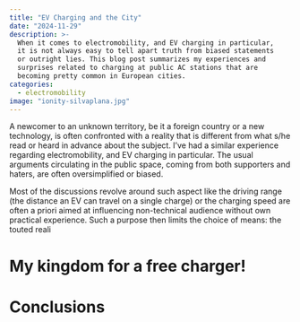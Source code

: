 ```yaml
---
title: "EV Charging and the City"
date: "2024-11-29"
description: >-
  When it comes to electromobility, and EV charging in particular,
  it is not always easy to tell apart truth from biased statements
  or outright lies. This blog post summarizes my experiences and
  surprises related to charging at public AC stations that are
  becoming pretty common in European cities.  
categories:
  - electromobility
image: "ionity-silvaplana.jpg"
---
```


A newcomer to an unknown territory, be it a foreign country or a new
technology, is often confronted with a reality that is different from
what s/he read or heard in advance about the subject. I've had 
a similar experience regarding electromobility, and EV charging in
particular. The usual arguments circulating in the public space, coming
from both supporters and haters, are often oversimplified or biased.

Most of the discussions revolve around such aspect like the driving range
(the distance an EV can travel on a single charge) or the charging speed
are often a priori aimed at influencing non-technical audience without
own practical experience. Such a purpose then limits the choice of means:
the touted reali 

# My kingdom for a free charger!

# Conclusions
